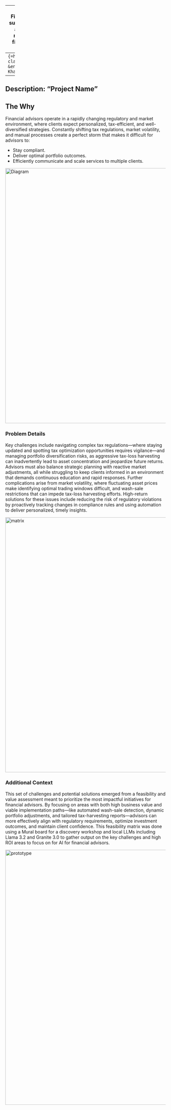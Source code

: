 
---
title: "007 AI Financial Advisory"
subtitle: "Build a 007 agent leveraging multiple LLMs for financial analysis "
format: html
---
```{=html}
<span class="dot">RK</span> &ensp;Raffi Khatchadourian&ensp;
```
```{=html}
<span class="dot">NB</span> &ensp;Nitika Bhatia&ensp;
```
```{=html}
<span class="dot">TJ</span> &ensp;Tomi Jenkins&ensp;
```
```{=html}
<span class="dot">CL</span> &ensp;Chris Lamb&ensp;
```
```{=html}
<span class="dot">LW</span> &ensp;Ling Wong&ensp;
```
<br>
---
Description: "Project Name"
---

## The Why

Financial advisors operate in a rapidly changing regulatory and market environment, where clients expect personalized, tax-efficient, and well-diversified strategies. Constantly shifting tax regulations, market volatility, and manual processes create a perfect storm that makes it difficult for advisors to:

- Stay compliant.
- Deliver optimal portfolio outcomes.
- Efficiently communicate and scale services to multiple clients.

<img src="/images/007/GenAI_Use_Cases.png" alt="Diagram" width="800">

### Problem Details

Key challenges include navigating complex tax regulations—where staying updated and spotting tax optimization opportunities requires vigilance—and managing portfolio diversification risks, as aggressive tax-loss harvesting can inadvertently lead to asset concentration and jeopardize future returns. Advisors must also balance strategic planning with reactive market adjustments, all while struggling to keep clients informed in an environment that demands continuous education and rapid responses. Further complications arise from market volatility, where fluctuating asset prices make identifying optimal trading windows difficult, and wash-sale restrictions that can impede tax-loss harvesting efforts. High-return solutions for these issues include reducing the risk of regulatory violations by proactively tracking changes in compliance rules and using automation to deliver personalized, timely insights.

<img src="/images/007/Use_Cases.png" alt="matrix" width="800">

### Additional Context

This set of challenges and potential solutions emerged from a feasibility and value assessment meant to prioritize the most impactful initiatives for financial advisors. By focusing on areas with both high business value and viable implementation paths—like automated wash-sale detection, dynamic portfolio adjustments, and tailored tax-harvesting reports—advisors can more effectively align with regulatory requirements, optimize investment outcomes, and maintain client confidence. This feasibility matrix was done using a Mural board for a discovery workshop and local LLMs including Llama 3.2 and Granite 3.0 to gather output on the key challenges and high ROI areas to focus on for AI for financial advisors.

<img src="/images/007/007_Mac.png" alt="prototype" width="800">